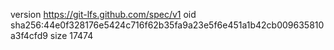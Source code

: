 version https://git-lfs.github.com/spec/v1
oid sha256:44e0f328176e5424c716f62b35fa9a23e5f6e451a1b42cb009635810a3f4cfd9
size 17474
